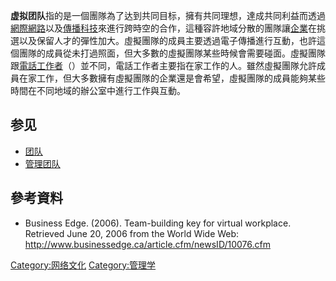 '''虚拟团队'''指的是一個團隊為了达到共同目标，擁有共同理想，達成共同利益而透過[[網際網路|網際網路]]以及[[傳播科技|傳播科技]]來進行跨時空的合作，這種容許地域分散的團隊讓[[企業|企業]]在挑選以及保留人才的彈性加大。虛擬團隊的成員主要透過電子傳播進行互動，也許這個團隊的成員從未打過照面，但大多數的虛擬團隊某些時候會需要碰面。虛擬團隊跟[[電話工作者|電話工作者]]（{{lang|en|teleworker}}）並不同，電話工作者主要指在家工作的人。雖然虛擬團隊允許成員在家工作，但大多數擁有虛擬團隊的企業還是會希望，虛擬團隊的成員能夠某些時間在不同地域的辦公室中進行工作與互動。

==参见==
*[[团队|团队]]
*[[管理团队|管理团队]]

==參考資料==
*Business Edge. (2006). Team-building key for virtual workplace. Retrieved June 20, 2006 from the World Wide Web: http://www.businessedge.ca/article.cfm/newsID/10076.cfm {{Wayback|url=http://www.businessedge.ca/article.cfm/newsID/10076.cfm |date=20160407223510 }}

[[Category:网络文化|Category:网络文化]]
[[Category:管理学|Category:管理学]]